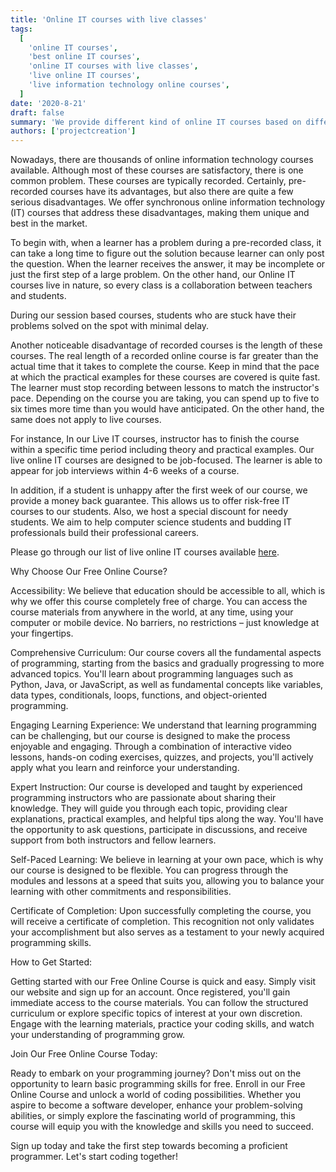 ```yaml
---
title: 'Online IT courses with live classes'
tags:
  [
    'online IT courses',
    'best online IT courses',
    'online IT courses with live classes',
    'live online IT courses',
    'live information technology online courses',
  ]
date: '2020-8-21'
draft: false
summary: 'We provide different kind of online IT courses based on different technologies and frameworks.'
authors: ['projectcreation']
---
```


Nowadays, there are thousands of online information technology courses available.
Although most of these courses are satisfactory, there is one common problem.
These courses are typically recorded. Certainly, pre-recorded courses have its advantages,
but also there are quite a few serious disadvantages.
We offer synchronous online information technology (IT) courses that address these disadvantages,
making them unique and best in the market.

To begin with, when a learner has a problem during a pre-recorded class,
it can take a long time to figure out the solution because learner can only post the
question. When the learner receives the answer, it may be incomplete or just the first
step of a large problem. On the other hand, our Online IT courses live in nature,
so every class is a collaboration between teachers and students.

During our session based courses, students who are stuck have their problems solved on the spot with
minimal delay.

Another noticeable disadvantage of recorded courses is the length of these courses.
The real length of a recorded online course is far greater than the actual time that it
takes to complete the course. Keep in mind that the pace at which the practical examples
for these courses are covered is quite fast. The learner must stop recording between
lessons to match the instructor's pace. Depending on the course you are taking,
you can spend up to five to six times more time than you would have anticipated.
On the other hand, the same does not apply to live courses.

For instance, In our Live IT courses, instructor has to finish the course within a
specific time period including theory and practical examples.
Our live online IT courses are designed to be job-focused. The learner is able to appear
for job interviews within 4-6 weeks of a course.

In addition, if a student is unhappy after the first week of our course,
we provide a money back guarantee. This allows us to offer risk-free IT courses to our
students. Also, we host a special discount for needy students. We aim to help computer
science students and budding IT professionals build their professional careers.

Please go through our list of live online IT courses available [here](/courses).

Why Choose Our Free Online Course?

Accessibility: We believe that education should be accessible to all, which is why we offer this course completely free of charge. You can access the course materials from anywhere in the world, at any time, using your computer or mobile device. No barriers, no restrictions – just knowledge at your fingertips.

Comprehensive Curriculum: Our course covers all the fundamental aspects of programming, starting from the basics and gradually progressing to more advanced topics. You'll learn about programming languages such as Python, Java, or JavaScript, as well as fundamental concepts like variables, data types, conditionals, loops, functions, and object-oriented programming.

Engaging Learning Experience: We understand that learning programming can be challenging, but our course is designed to make the process enjoyable and engaging. Through a combination of interactive video lessons, hands-on coding exercises, quizzes, and projects, you'll actively apply what you learn and reinforce your understanding.

Expert Instruction: Our course is developed and taught by experienced programming instructors who are passionate about sharing their knowledge. They will guide you through each topic, providing clear explanations, practical examples, and helpful tips along the way. You'll have the opportunity to ask questions, participate in discussions, and receive support from both instructors and fellow learners.

Self-Paced Learning: We believe in learning at your own pace, which is why our course is designed to be flexible. You can progress through the modules and lessons at a speed that suits you, allowing you to balance your learning with other commitments and responsibilities.

Certificate of Completion: Upon successfully completing the course, you will receive a certificate of completion. This recognition not only validates your accomplishment but also serves as a testament to your newly acquired programming skills.

How to Get Started:

Getting started with our Free Online Course is quick and easy. Simply visit our website and sign up for an account. Once registered, you'll gain immediate access to the course materials. You can follow the structured curriculum or explore specific topics of interest at your own discretion. Engage with the learning materials, practice your coding skills, and watch your understanding of programming grow.

Join Our Free Online Course Today:

Ready to embark on your programming journey? Don't miss out on the opportunity to learn basic programming skills for free. Enroll in our Free Online Course and unlock a world of coding possibilities. Whether you aspire to become a software developer, enhance your problem-solving abilities, or simply explore the fascinating world of programming, this course will equip you with the knowledge and skills you need to succeed.

Sign up today and take the first step towards becoming a proficient programmer. Let's start coding together!
